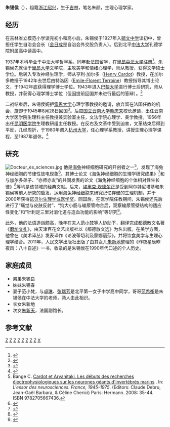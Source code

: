 {{Infobox Biography
| subject_name   = 朱锡侯
| image_name     = Zhu Xi Hou.jpg
| image_size     = 200px
| image_caption  = 朱锡侯
| date_of_birth  = 1914年3月2日
| place_of_birth = {{ROC-1912}}[[吉林市|吉林市]]
| date_of_death  = {{death date and age|2000|1|27|1914|3|2}}
| place_of_death = {{CHN}}
| occupation     = 生理心理学家
}}

'''朱锡侯'''（{{bd|1914年|3月2日|2000年|1月27日|catIdx=Zhu朱}}），祖籍[[浙江|浙江]][[绍兴|绍兴]]，生于[[吉林市|吉林]]，笔名朱颜，生理心理学家。

==经历==
在吉林省立模范小学读完初小和高小后，朱锡侯于1927年入[[毓文中学|毓文中学]]读初中，曾担任学生自治会会长（[[金日成|金日成]]是自治会外交股负责人）。后到北平[[中法大学|中法大学]]孔德学院附属高中读高中。

1937年本科毕业于中法大学哲学系，同年赴法国留学，在[[里昂中法大学|里昂中法大学]]注册<ref>{{Cite web |url=http://www.bm-lyon.fr/nos-blogs-et-sites-thematiques/le-fonds-chinois/bibliographies-et-ressources/bibliographies/bibliographies-sur-l-institut/article/liste-des-etudiants-inscrits-a-l |title=里昂中法大學學生錄 |accessdate=2015-06-02 |author=里昂市立图书馆 |archive-date=2014-08-12 |archive-url=https://web.archive.org/web/20140812202847/http://www.bm-lyon.fr/nos-blogs-et-sites-thematiques/le-fonds-chinois/bibliographies-et-ressources/bibliographies/bibliographies-sur-l-institut/article/liste-des-etudiants-inscrits-a-l |dead-url=no }}</ref>。朱锡侯先就读于[[里昂大学|里昂大学]]文学院，主攻美学和情绪心理学，师从{{link-en|苏里欧|Étienne Souriau}}教授，获得文学硕士学位。后转入{{link-fr|理学院|Université Claude-Bernard Lyon 1}}专攻神经生理学，师从亨利·加尔多（[[Henry_Cardot|Henry Cardot]]）教授，在加尔多教授于1942年去世后由特洛因（[[Emile-Florent_Terroine|Emile-Florent Terroine]]）教授指导其博士论文，于1942年底获得理学博士学位。1943年进入[[巴黎大学|巴黎大学]]{{link-fr|心理学院|Institut de psychologie}}进行博士后研究，师从{{link-en|亨利·皮埃隆|Henri Piéron}}教授，并获得心理学博士学位（但因提前回国并未进行最后的答辩）。<ref>{{cite book|author=朱锡侯|title=昨夜星辰昨夜风：八十自述|year=2011|publisher=人民文学出版社|isbn=9787020084906}}</ref>

二战结束后，朱锡侯婉拒[[雷恩第二大学|雷恩大学]]心理学家{{link-fr|阿弗雷德·比勃鲁|Albert Burloud}}教授的邀请，放弃留在法国任教的机会，旋即于1945年8月28日回国<ref>{{cite book|author=范小梵|title=风雨流亡路|year=2008|publisher=山东画报出版社|isbn=9787807136347}}</ref>。后应[[国立云南大学|国立云南大学]][[熊庆来|熊庆来]]校长邀请，出任云南大学医学院生理科主任教授兼实验室主任，文法学院心理学、美学教授。1956年出任[[昆明医学院|昆明医学院]]生理教研组主任教授。在反右及文革中受到迫害，文革结束后得到平反，几经周折，于1980年调入[[杭州大学|杭州大学]]，任心理学系教授，讲授生理心理学课程，至1987年退休。<ref>{{cite journal|author=贾植芳|title=老友朱锡侯|journal=黄河文学| issue=6 |pages=100–101 |year=2007}}</ref>

==研究==
[[File:Docteur_ès_sciences.jpg|thumb]]
他是[[海兔|海兔]]神经细胞研究的开创者之一<ref>Bange C. [http://www.diffusion.ens.fr/index.php?res=conf&idconf=1482 Cardot et Arvanitaki. Les débuts des recherches électrophysiologiques sur les neurones géants d'invertébrés marins] {{Wayback|url=http://www.diffusion.ens.fr/index.php?res=conf&idconf=1482 |date=20190106010607 }}. In: ''L'essor des neurosciences. France, 1945-1975''. (Editors: Claude Debru, Jean-Gaël Barbara, & Céline Cherici) Paris: Hermann. 2008: 35-44. ISBN 9782705667436.</ref>，发现了海兔神经细胞的节律性放电现象<ref>{{Cite web |url=http://www.zdxb.zju.edu.cn/article/show_article_one.php?article_id=3391 |title=一封来自法兰西的信 |accessdate=2015-06-02 |author=Alain Reiberg |work=浙江大学报 |archive-url=https://web.archive.org/web/20150602235809/http://www.zdxb.zju.edu.cn/article/show_article_one.php?article_id=3391 |archive-date=2015-06-02 |dead-url=yes }}</ref>。其博士论文《海兔神经细胞的生理学研究成果》<ref>{{cite thesis |type=Docteur ès sciences |author=Tchou S-H |date=1942 |title=''Contribution à l’étude de la physiologie des cellules nerveuses chez l’aplysie''|publisher=Bosc frères & L. Riou , Lyon}}</ref>和与加尔多弟子、“亦师亦友”的{{link-en|阿尔娃尼塔基|Angélique Arvanitaki}}共同发表的论文《海兔神经细胞的个体相对性生长律》<ref>{{cite journal|author=Arvanitaki A, Tchou S-H|title=Les lois de la croissance relative individuelle des cellules nerveuses chez l’aplysie|journal=''Bull. Histol. Tech. micr''| volume = 19 | pages = 244-255 | year=1942}}</ref>等均是该领域的经典文献。后来，[[埃里克·坎德尔|埃里克·坎德尔]]正是受到阿尔娃尼塔基和朱锡侯等前人研究的启发，运用海兔神经细胞来研究记忆存储的生理机制，并于2000年获得[[诺贝尔生理学或医学奖|诺贝尔生理学或医学奖]]。回国后，在医学院任教期间，朱锡侯还先后进行了“痛觉与皮肤反射”、“狗大小肠与输尿管吻合后，观察输尿管壁结构的适应性变化”和“针刺足三里对消化道与造血功能的影响”等研究<ref>{{cite book|author=郑小明 郑造桓|title=杭州大学教授志|year=1997|publisher=杭州大学出版社|isbn=9787810359559}}</ref>。

此外，他的法语造诣颇高，晚年在夫人[[范小梵|范小梵]]等人协助下，翻译完成[[都德|都德]]散文名著《[[磨坊文札|磨坊文札]]》，由天津百花文艺出版社以《都德散文选》为名出版。在美学方面，他曾在《美术译丛》发表译作《论波蒂切利及蒙娜丽莎》，并将饮食美学与生理心理学结合。2011年，人民文学出版社出版了由其女儿[[朱新地|朱新地]]整理的《昨夜星辰昨夜风：八十自述》一书，收录的是朱锡侯在1990年代口述的个人历史。

==家庭成员==
*弟弟朱锡良
*妹妹朱锡春
*妻子范小梵，与[[卓琳|卓琳]]、[[张瑞芳|张瑞芳]]是北平第一女子中学高中同学，哥哥[[范希衡|范希衡]]是朱锡侯在中法大学的老师，两人由此相识。
*长女朱新地
*次女[[朱新天|朱新天]]，法国{{link-fr|东方艺术博物馆|Musée Asiatica}}副馆长。

==参考文献==
{{Reflist}}

[[Category:中国心理学家|Z]]
[[Category:中国生理学家|Z]]
[[Category:杭州大学校友|Z]]
[[Category:云南大学校友|Z]]
[[Category:巴黎大学校友|Z]]
[[Category:里昂大学校友|Z]]
[[Category:中法大学校友|Z]]
[[Category:吉林市人|Z]]
[[Category:朱姓|X]]